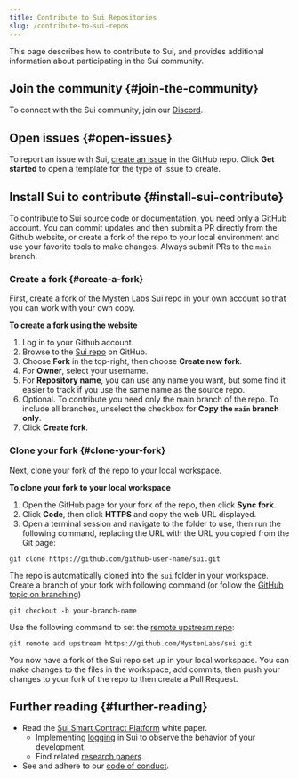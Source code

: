 ```yaml
---
title: Contribute to Sui Repositories
slug: /contribute-to-sui-repos
---
```


This page describes how to contribute to Sui, and provides additional information about participating in the Sui community.

## Join the community {#join-the-community}

To connect with the Sui community, join our [Discord](https://discord.gg/sui).

## Open issues {#open-issues}

To report an issue with Sui, [create an issue](https://github.com/MystenLabs/sui/issues/new/choose) in the GitHub repo. Click **Get started** to open a template for the type of issue to create.

## Install Sui to contribute {#install-sui-contribute}

To contribute to Sui source code or documentation, you need only a GitHub account. You can commit updates and then submit a PR directly from the Github website, or create a fork of the repo to your local environment and use your favorite tools to make changes. Always submit PRs to the `main` branch.

### Create a fork {#create-a-fork}

First, create a fork of the Mysten Labs Sui repo in your own account so that you can work with your own copy.

**To create a fork using the website**

1. Log in to your Github account.
1. Browse to the [Sui repo](https://github.com/MystenLabs/sui) on GitHub.
1. Choose **Fork** in the top-right, then choose **Create new fork**.
1. For **Owner**, select your username.
1. For **Repository name**, you can use any name you want, but some find it easier to track if you use the same name as the source repo.
1. Optional. To contribute you need only the main branch of the repo. To include all branches, unselect the checkbox for **Copy the `main` branch only**.
1. Click **Create fork**.

### Clone your fork {#clone-your-fork}

Next, clone your fork of the repo to your local workspace.

**To clone your fork to your local workspace**

1. Open the GitHub page for your fork of the repo, then click **Sync fork**.
1. Click **Code**, then click **HTTPS** and copy the web URL displayed.
1. Open a terminal session and navigate to the folder to use, then run the following command, replacing the URL with the URL you copied from the Git page:

`git clone https://github.com/github-user-name/sui.git`

The repo is automatically cloned into the `sui` folder in your workspace.
Create a branch of your fork with following command (or follow the [GitHub topic on branching](https://docs.github.com/en/pull-requests/collaborating-with-pull-requests/proposing-changes-to-your-work-with-pull-requests/creating-and-deleting-branches-within-your-repository))

`git checkout -b your-branch-name`

Use the following command to set the [remote upstream repo](https://docs.github.com/en/pull-requests/collaborating-with-pull-requests/working-with-forks/configuring-a-remote-repository-for-a-fork):

`git remote add upstream https://github.com/MystenLabs/sui.git`

You now have a fork of the Sui repo set up in your local workspace. You can make changes to the files in the workspace, add commits, then push your changes to your fork of the repo to then create a Pull Request.

## Further reading {#further-reading}

- Read the [Sui Smart Contract Platform](https://github.com/MystenLabs/sui/blob/main/doc/paper/tokenomics.pdf/) white paper.
  - Implementing [logging](../contribute/nodes/observability.mdx) in Sui to observe the behavior of your development.
  - Find related [research papers](../reference/research-papers.mdx).
- See and adhere to our [code of conduct](../contribute/code-of-conduct.mdx).
